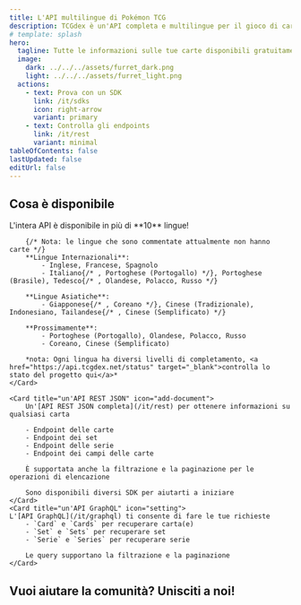 ```yaml
---
title: L'API multilingue di Pokémon TCG
description: TCGdex è un'API completa e multilingue per il gioco di carte Pokémon (TCG), che offre informazioni dettagliate su set di carte, singole carte e informazioni correlate. Il tutto è disponibile in 6 lingue.
# template: splash
hero:
  tagline: Tutte le informazioni sulle tue carte disponibili gratuitamente e in open source!
  image:
    dark: ../../../assets/furret_dark.png
    light: ../../../assets/furret_light.png
  actions:
    - text: Prova con un SDK
      link: /it/sdks
      icon: right-arrow
      variant: primary
    - text: Controlla gli endpoints
      link: /it/rest
      variant: minimal
tableOfContents: false
lastUpdated: false
editUrl: false
---
```



## Cosa è disponibile

<CardGrid stagger>
	<Card title="10 lingue e altre in arrivo" icon="heart">
		L'intera API è disponibile in più di **10** lingue!

		{/* Nota: le lingue che sono commentate attualmente non hanno carte */}
		**Lingue Internazionali**:
			- Inglese, Francese, Spagnolo
			- Italiano{/* , Portoghese (Portogallo) */}, Portoghese (Brasile), Tedesco{/* , Olandese, Polacco, Russo */}

		**Lingue Asiatiche**:
			- Giapponese{/* , Coreano */}, Cinese (Tradizionale), Indonesiano, Tailandese{/* , Cinese (Semplificato) */}

		**Prossimamente**:
			- Portoghese (Portogallo), Olandese, Polacco, Russo
			- Coreano, Cinese (Semplificato)

		*nota: Ogni lingua ha diversi livelli di completamento, <a href="https://api.tcgdex.net/status" target="_blank">controlla lo stato del progetto qui</a>*
	</Card>

	<Card title="un'API REST JSON" icon="add-document">
		Un'[API REST JSON completa](/it/rest) per ottenere informazioni su qualsiasi carta

		- Endpoint delle carte
		- Endpoint dei set
		- Endpoint delle serie
		- Endpoint dei campi delle carte

		È supportata anche la filtrazione e la paginazione per le operazioni di elencazione

		Sono disponibili diversi SDK per aiutarti a iniziare
	</Card>
	<Card title="un'API GraphQL" icon="setting">
	L'[API GraphQL](/it/graphql) ti consente di fare le tue richieste
		- `Card` e `Cards` per recuperare carta(e)
		- `Set` e `Sets` per recuperare set
		- `Serie` e `Series` per recuperare serie

		Le query supportano la filtrazione e la paginazione
	</Card>
</CardGrid>

## Vuoi aiutare la comunità? Unisciti a noi!

<CardGrid>
	<LinkCard href="https://discord.gg/NehYTAhsZE" title="Unisciti al nostro Discord" description="Discord è il nostro principale mezzo di comunicazione tra i membri della comunità" />
	<LinkCard href="https://github.com/tcgdex/cards-database" title="Aggiungi una stella al repository!" description="Aiuta il nostro repository a raggiungere la luna aggiungendo una stella su Github" />
	<LinkCard href="https://github.com/tcgdex/cards-database" title="Contribuisci" description="Contribuire ti aiuterà, così come gli altri membri della comunità" />
	<LinkCard href="https://github.com/sponsors/tcgdex" title="Sponsorizza il progetto" description="L'API è costosa da mantenere, inoltre otterrai un ritorno sull'investimento :D" />
</CardGrid>
